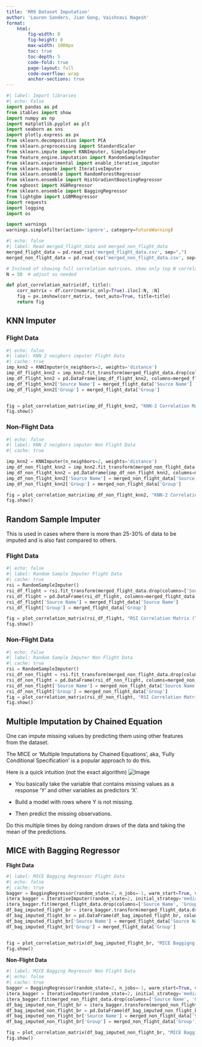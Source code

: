 ```yaml
---
title: 'RR9 Dataset Imputation'
author: 'Lauren Sanders, Jian Gong, Vaishnavi Nagesh'
format:
    html:
        fig-width: 8
        fig-height: 8
        max-width: 1000px
        toc: true
        toc-depth: 5
        code-fold: true
        page-layout: full
        code-overflow: wrap 
        anchor-sections: true
---
```


```python
#| label: Import libraries
#| echo: False
import pandas as pd
from itables import show
import numpy as np
import matplotlib.pyplot as plt
import seaborn as sns
import plotly.express as px
from sklearn.decomposition import PCA
from sklearn.preprocessing import StandardScaler
from sklearn.impute import KNNImputer, SimpleImputer
from feature_engine.imputation import RandomSampleImputer
from sklearn.experimental import enable_iterative_imputer
from sklearn.impute import IterativeImputer
from sklearn.ensemble import RandomForestRegressor
from sklearn.ensemble import HistGradientBoostingRegressor
from xgboost import XGBRegressor
from sklearn.ensemble import BaggingRegressor
from lightgbm import LGBMRegressor
import requests
import logging
import os

import warnings
warnings.simplefilter(action='ignore', category=FutureWarning)
```

```python
#| echo: false
#| label: Read merged_flight_data and merged_non_flight_data
merged_flight_data = pd.read_csv('merged_flight_data.csv', sep=",")
merged_non_flight_data = pd.read_csv('merged_non_flight_data.csv', sep=",")

# Instead of showing full correlation matrices, show only top N correlations
N = 50  # adjust as needed

def plot_correlation_matrix(df, title):
    corr_matrix = df.corr(numeric_only=True).iloc[:N, :N]
    fig = px.imshow(corr_matrix, text_auto=True, title=title)
    return fig
```

## KNN Imputer
### Flight Data
```python
#| echo: false
#| label: KNN 2 neigbors imputer Flight Data
#| cache: true
imp_knn2 = KNNImputer(n_neighbors=2, weights='distance')
imp_df_flight_knn2 = imp_knn2.fit_transform(merged_flight_data.drop(columns=['Source Name', 'Group']))
imp_df_flight_knn2 = pd.DataFrame(imp_df_flight_knn2, columns=merged_flight_data.drop(columns=['Source Name', 'Group']).columns.to_list())
imp_df_flight_knn2['Source Name'] = merged_flight_data['Source Name']
imp_df_flight_knn2['Group'] = merged_flight_data['Group']


fig = plot_correlation_matrix(imp_df_flight_knn2, "KNN-2 Correlation Matrix (Top 50x50)")
fig.show()
```

### Non-Flight Data
```python
#| echo: false
#| label: KNN 2 neigbors imputer Non Flight Data
#| cache: true

imp_knn2 = KNNImputer(n_neighbors=2, weights='distance')
imp_df_non_flight_knn2 = imp_knn2.fit_transform(merged_non_flight_data.drop(columns=['Source Name', 'Group']))
imp_df_non_flight_knn2 = pd.DataFrame(imp_df_non_flight_knn2, columns=merged_non_flight_data.drop(columns=['Source Name', 'Group']).columns.to_list())
imp_df_non_flight_knn2['Source Name'] = merged_non_flight_data['Source Name']
imp_df_non_flight_knn2['Group'] = merged_non_flight_data['Group']

fig = plot_correlation_matrix(imp_df_non_flight_knn2, "KNN-2 Correlation Matrix (Top 50x50)")
fig.show()
```


## Random Sample Imputer

This is used in cases where there is more than 25-30% of data to be imputed and is also fast compared to others.

### Flight Data
```python
#| echo: false
#| label: Random Sample Imputer Flight Data
#| cache: true
rsi = RandomSampleImputer()
rsi_df_flight = rsi.fit_transform(merged_flight_data.drop(columns=['Source Name', 'Group']))
rsi_df_flight = pd.DataFrame(rsi_df_flight, columns=merged_flight_data.drop(columns=['Source Name', 'Group']).columns.to_list())
rsi_df_flight['Source Name'] = merged_flight_data['Source Name']
rsi_df_flight['Group'] = merged_flight_data['Group']

fig = plot_correlation_matrix(rsi_df_flight, "RSI Correlation Matrix (Top 50x50)")
fig.show()
```


### Non-Flight Data

```python
#| echo: false
#| label: Random Sample Imputer Non Flight Data
#| cache: true
rsi = RandomSampleImputer()
rsi_df_non_flight = rsi.fit_transform(merged_non_flight_data.drop(columns=['Source Name', 'Group']))
rsi_df_non_flight = pd.DataFrame(rsi_df_non_flight, columns=merged_non_flight_data.drop(columns=['Source Name', 'Group']).columns.to_list())
rsi_df_non_flight['Source Name'] = merged_non_flight_data['Source Name']
rsi_df_non_flight['Group'] = merged_non_flight_data['Group']
fig = plot_correlation_matrix(rsi_df_non_flight, "RSI Correlation Matrix (Top 50x50)")
fig.show()
```


## Multiple Imputation by Chained Equation

One can impute missing values by predicting them using other features from the dataset.

The MICE or ‘Multiple Imputations by Chained Equations’, aka, ‘Fully Conditional Specification’ is a popular approach to do this.

Here is a quick intuition (not the exact algorithm)
![Image](mice.png)

- You basically take the variable that contains missing values as a response ‘Y’ and other variables as predictors ‘X’.

- Build a model with rows where Y is not missing.

- Then predict the missing observations.

Do this multiple times by doing random draws of the data and taking the mean of the predictions.


## MICE with Bagging Regressor
**Flight Data**
```python
#| label: MICE Bagging Regressor Flight Data
#| echo: false
#| cache: true
bagger = BaggingRegressor(random_state=2, n_jobs=-1, warm_start=True, verbose=2)
itera_bagger = IterativeImputer(random_state=2, initial_strategy='median', estimator=bagger, max_iter=10, verbose=2, tol=0.01)
itera_bagger.fit(merged_flight_data.drop(columns=['Source Name', 'Group']))
df_bag_imputed_flight_br = itera_bagger.transform(merged_flight_data.drop(columns=['Source Name', 'Group']))
df_bag_imputed_flight_br = pd.DataFrame(df_bag_imputed_flight_br, columns=merged_flight_data.drop(columns=['Source Name', 'Group']).columns.to_list())
df_bag_imputed_flight_br['Source Name'] = merged_flight_data['Source Name']
df_bag_imputed_flight_br['Group'] = merged_flight_data['Group']


fig = plot_correlation_matrix(df_bag_imputed_flight_br, "MICE Baggigng Regressor Correlation Matrix (Top 50x50)")
fig.show()
``` 

**Non-Flight Data**
```python
#| label: MICE Bagging Regressor Non Flight Data
#| echo: false
#| cache: true
bagger = BaggingRegressor(random_state=2, n_jobs=-1, warm_start=True, verbose=2)
itera_bagger = IterativeImputer(random_state=2, initial_strategy='median', estimator=bagger, max_iter=5, verbose=2, tol=0.01)
itera_bagger.fit(merged_non_flight_data.drop(columns=['Source Name', 'Group']))
df_bag_imputed_non_flight_br = itera_bagger.transform(merged_non_flight_data.drop(columns=['Source Name', 'Group']))
df_bag_imputed_non_flight_br = pd.DataFrame(df_bag_imputed_non_flight_br, columns=merged_non_flight_data.drop(columns=['Source Name', 'Group']).columns.to_list())
df_bag_imputed_non_flight_br['Source Name'] = merged_non_flight_data['Source Name']
df_bag_imputed_non_flight_br['Group'] = merged_non_flight_data['Group']

fig = plot_correlation_matrix(df_bag_imputed_non_flight_br, "MICE Baggigng Regressor Correlation Matrix (Top 50x50)")
fig.show()
```